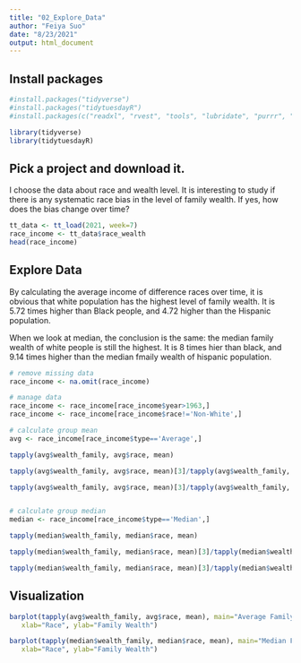 ```yaml
---
title: "02_Explore_Data"
author: "Feiya Suo"
date: "8/23/2021"
output: html_document
---
```



## Install packages
```r
#install.packages("tidyverse")
#install.packages("tidytuesdayR")
#install.packages(c("readxl", "rvest", "tools", "lubridate", "purrr", "readr", "rstudioapi" , "xml2", "httr", "jsonlite", "magrittr", "usethis"))

library(tidyverse)
library(tidytuesdayR)
```

## Pick a project and download it.

I choose the data about race and wealth level. It is interesting to study if there is any systematic race bias in the level of family wealth. If yes, how does the bias change over time?
```r
tt_data <- tt_load(2021, week=7) 
race_income <- tt_data$race_wealth
head(race_income)
```

## Explore Data

By calculating the average income of difference races over time, it is obvious that white population has the highest level of family wealth. It is 5.72 times higher than Black people, and 4.72 higher than the Hispanic population.

When we look at median, the conclusion is the same: the median family wealth of white people is still the highest. It is 8 times hier than black, and 9.14 times higher than the median fmaily wealth of hispanic population.
```r
# remove missing data
race_income <- na.omit(race_income) 

# manage data
race_income <- race_income[race_income$year>1963,]
race_income <- race_income[race_income$race!='Non-White',]

# calculate group mean
avg <- race_income[race_income$type=='Average',]

tapply(avg$wealth_family, avg$race, mean)

tapply(avg$wealth_family, avg$race, mean)[3]/tapply(avg$wealth_family, avg$race, mean)[1]

tapply(avg$wealth_family, avg$race, mean)[3]/tapply(avg$wealth_family, avg$race, mean)[2]


# calculate group median
median <- race_income[race_income$type=='Median',]

tapply(median$wealth_family, median$race, mean)

tapply(median$wealth_family, median$race, mean)[3]/tapply(median$wealth_family, median$race, mean)[1]

tapply(median$wealth_family, median$race, mean)[3]/tapply(median$wealth_family, median$race, mean)[2]

```

## Visualization

```r
barplot(tapply(avg$wealth_family, avg$race, mean), main="Average Family Wealth by Race",
   xlab="Race", ylab="Family Wealth")

barplot(tapply(median$wealth_family, median$race, mean), main="Median Family Wealth by Race",
   xlab="Race", ylab="Family Wealth")
```
